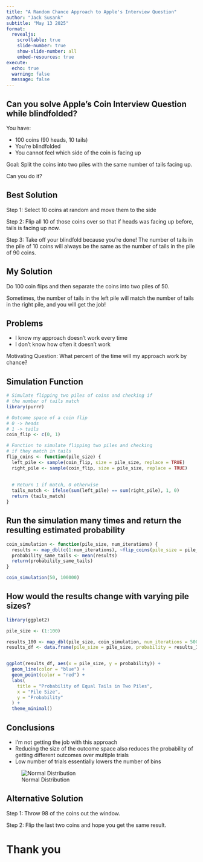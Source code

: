 ```yaml
---
title: "A Random Chance Approach to Apple's Interview Question"
author: "Jack Susank"
subtitle: "May 13 2025"
format:
  revealjs:
    scrollable: true
    slide-number: true
    show-slide-number: all
    embed-resources: true
execute:
  echo: true
  warning: false
  message: false
---
```

  
## Can you solve Apple's Coin Interview Question while blindfolded?
You have:

* 100 coins (90 heads, 10 tails)
* You're blindfolded
* You cannot feel which side of the coin is facing up

Goal: Split the coins into two piles with the same number of tails facing up.

Can you do it?


## Best Solution
Step 1: Select 10 coins at random and move them to the side


Step 2: Flip all 10 of those coins over so that if heads was facing up before, tails is facing up now.


Step 3: Take off your blindfold because you're done! The number of tails in the pile of 10 coins will always be the same as the number of tails in the pile of 90 coins.


## My Solution

Do 100 coin flips and then separate the coins into two piles of 50.

Sometimes, the number of tails in the left pile will match the number of tails in the right pile, and you will get the job!

## Problems

* I know my approach doesn't work every time
* I don't know how often it doesn't work

Motivating Question: What percent of the time will my approach work by chance?


## Simulation Function

```r
# Simulate flipping two piles of coins and checking if 
# the number of tails match
library(purrr)

# Outcome space of a coin flip
# 0 -> heads
# 1 -> tails
coin_flip <- c(0, 1)

# Function to simulate flipping two piles and checking
# if they match in tails
flip_coins <- function(pile_size) {
  left_pile <- sample(coin_flip, size = pile_size, replace = TRUE)
  right_pile <- sample(coin_flip, size = pile_size, replace = TRUE)
  
  
  # Return 1 if match, 0 otherwise
  tails_match <- ifelse(sum(left_pile) == sum(right_pile), 1, 0)
  return (tails_match)
}
```


## Run the simulation many times and return the resulting estimated probability
```r
coin_simulation <- function(pile_size, num_iterations) {
  results <- map_dbl(c(1:num_iterations), ~flip_coins(pile_size = pile_size)) 
  probability_same_tails <- mean(results)
  return(probability_same_tails)
}

coin_simulation(50, 100000)
```

## How would the results change with varying pile sizes?

```r
library(ggplot2)

pile_size <- (1:100)

results_100 <- map_dbl(pile_size, coin_simulation, num_iterations = 5000)
results_df <- data.frame(pile_size = pile_size, probability = results_100)


ggplot(results_df, aes(x = pile_size, y = probability)) +
  geom_line(color = "blue") +
  geom_point(color = "red") +
  labs(
    title = "Probability of Equal Tails in Two Piles",
    x = "Pile Size",
    y = "Probability"
  ) +
  theme_minimal()
```



## Conclusions

* I'm not getting the job with this approach
* Reducing the size of the outcome space also reduces the probability of getting different outcomes over multiple trials
* Low number of trials essentially lowers the number of bins


![Normal Distribution](media/Small_Normal_Bins.png)

## Alternative Solution

Step 1: Throw 98 of the coins out the window.

Step 2: Flip the last two coins and hope you get the same result.


# Thank you